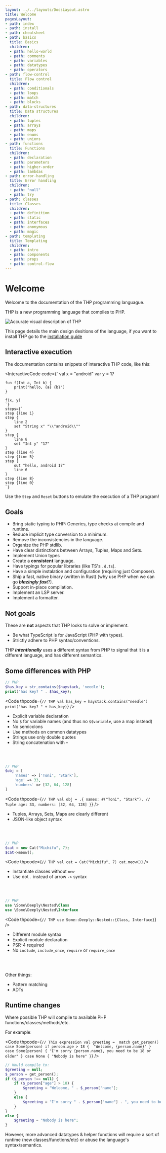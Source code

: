```yaml
---
layout: ../../layouts/DocsLayout.astro
title: Welcome
pagesLayout:
- path: index
- path: install
- path: cheatsheet
- path: basics
  title: Basics
  children:
  - path: hello-world
  - path: comments
  - path: variables
  - path: datatypes
  - path: operators
- path: flow-control
  title: Flow control
  children:
  - path: conditionals
  - path: loops
  - path: match
  - path: blocks
- path: data-structures
  title: Data structures
  children:
  - path: tuples
  - path: arrays
  - path: maps
  - path: enums
  - path: unions
- path: functions
  title: Functions
  children:
  - path: declaration
  - path: parameters
  - path: higher-order
  - path: lambdas
- path: error-handling
  title: Error handling
  children:
  - path: "null"
  - path: try
- path: classes
  title: Classes
  children:
  - path: definition
  - path: static
  - path: interfaces
  - path: anonymous
  - path: magic
- path: templating
  title: Templating
  children:
  - path: intro
  - path: components
  - path: props
  - path: control-flow
---
```



# Welcome

Welcome to the documentation of the THP programming languague.

THP is a new programming language that compiles to PHP.

![Accurate visual description of THP](/img/desc_thp.jpg)


This page details the main design desitions of the language,
if you want to install THP go to the [installation guide](install)


## Interactive execution

The documentation contains snippets of interactive THP code, like this:

<InteractiveCode 
    code={`
    val x = "android"
    var y = 17

    fun f(Int a, Int b) {
        print("hello, {a} {b}")
    }

    f(x, y)
    `}
    steps={`
    step {line 1}
    step {
        line 2
        set "String x" "\\"android\\""
    }
    step {
        line 8
        set "Int y" "17"
    }
    step {line 4}
    step {line 5}
    step {
        out "hello, android 17"
        line 6
    }
    step {line 8}
    step {line 0}
    `}
></InteractiveCode>

Use the `Step` and `Reset` buttons to emulate the execution of a
THP program!

## Goals

- Bring static typing to PHP: Generics, type checks at compile and runtime.
- Reduce implicit type conversion to a minimum.
- Remove the inconsistencies in the language.
- Organize the PHP stdlib.
- Have clear distinctions between Arrays, Tuples, Maps and Sets.
- Implement Union types
- Create a **consistent** language.
- Have typings for popular libraries (like TS's `.d.ts`).
- Have a simple instalation and configuration (requiring just Composer).
- Ship a fast, native binary (written in Rust) (why use PHP when we can go **_blazingly fast_**?).
- Support in-place compilation.
- Implement an LSP server.
- Implement a formatter.


## Not goals

These are **not** aspects that THP looks to solve or implement.

- Be what TypeScript is for JavaScript (PHP with types).
- Strictly adhere to PHP syntax/conventions.

THP **_intentionally_** uses a different syntax from PHP to signal
that it is a different language, and has different semantics.


## Some differences with PHP

```php
// PHP
$has_key = str_contains($haystack, 'needle');
print("has key? " . $has_key);
```

<Code thpcode={`
// THP
val has_key = haystack.contains("needle")
print("has key? " + has_key)
`} />

- Explicit variable declaration
- No `$` for variable names (and thus no `$$variable`, use a map instead)
- No semicolons
- Use methods on common datatypes
- Strings use only double quotes
- String concatenation with `+`


<br/>
<br/>

```php
// PHP
$obj = [
    'names' => ['Toni', 'Stark'],
    'age' => 33,
    'numbers' => [32, 64, 128]
]
```

<Code thpcode={`
// THP
val obj = .{
    names: #("Toni", "Stark"), // Tuple
    age: 33,
    numbers: [32, 64, 128]
}
`} />

- Tuples, Arrays, Sets, Maps are clearly different
- JSON-like object syntax

<br/>
<br/>

```php
// PHP
$cat = new Cat("Michifu", 7);
$cat->meow();
```


<Code thpcode={`
// THP
val cat = Cat("Michifu", 7)
cat.meow()
`} />

- Instantiate classes without `new`
- Use dot `.` instead of arrow `->` syntax

<br/>
<br/>

```php
// PHP
use \Some\Deeply\Nested\Class
use \Some\Deeply\Nested\Interface
```


<Code thpcode={`
// THP
use Some::Deeply::Nested::{Class, Interface}
`} />

- Different module syntax
- Explicit module declaration
- PSR-4 required
- No `include`, `include_once`, `require` or `require_once`

<br/>
<br/>


Other things:

- Pattern matching
- ADTs


## Runtime changes

Where possible THP will compile to available PHP functions/classes/methods/etc.

For example:

<Code thpcode={`
// This expression
val greeting = 
    match get_person()
    case Some(person) if person.age > 18
    { 
        "Welcome, {person.name}"
    }
    case Some(person)
    {
        "I'm sorry {person.name}, you need to be 18 or older"
    }
    case None
    {
        "Nobody is here"
    }
`} />

```php
// Would compile to:
$greeting = null;
$_person = get_person();
if ($_person !== null) {
    if ($_person["age"] > 18) {
        $greeting = "Welcome, " . $_person["name"];
    }
    else {
        $greeting = "I'm sorry " . $_person["name"] . ", you need to be 18 or older";
    }
}
else {
    $greeting = "Nobody is here";
}
```

However, more advanced datatypes & helper functions will require a sort of
runtime (new classes/functions/etc) or abuse the language's syntax/semantics.


